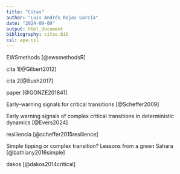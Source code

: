 ```yaml
---
title: "Citas"
author: "Luis Andrés Rojas García"
date: "2024-09-09"
output: html_document
bibliography: citas.bib
csl: apa.csl
---
```


EWSmethods [@ewsmethodsR]

cita 1[@Gilbert2012]

cita 2[@Bush2017]

paper [@GONZE201841]

Early-warning signals for critical transitions [@Scheffer2009]

Early warning signals of complex critical transitions in deterministic dynamics [@Evers2024]

resiliencia [@scheffer2015resilience]

Simple tipping or complex transition? Lessons from a green Sahara [@bathiany2016simple]

dakos [@dakos2014critical]